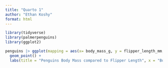 ```yaml
---
title: "Quarto 1"
author: "Ethan Koshy"
format: html
---
```

```r
library(tidyverse)
library(palmerpenguins)
library(ggplot2)
```

```r
penguins |> ggplot(mapping = aes(x= body_mass_g, y = flipper_length_mm, color = species)) + 
  geom_point() +
  labs(title = "Penguins Body Mass compared to Flipper Length", x = "Body Mass", y = "Flipper Length") 
```


